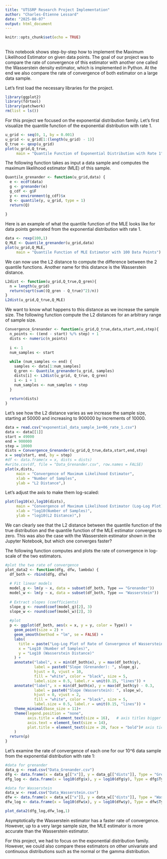 ```yaml
---
title: "UTSSRP Research Project Implementation"
author: "Charles-Étienne Lessard"
date: "2025-08-07"
output: html_document
---
```


```r
knitr::opts_chunk$set(echo = TRUE)
```

## 

This notebook shows step-by-step how to implement the Maximum Likelihood Estimator on given data points. The goal of our project was to compare the rate of convergence of this estimator with another one called the Wasserstein density estimator, which is implemented in Python. At the end we also compare the rate of convergence of both estimator on a large data sample.

Let's first load the necessary libraries for the project.

```r
library(ggplot2)
library(fdrtool)
library(patchwork)
rm(list = ls())

```

For this project we focused on the exponential distribution family. Let's first visualize the quantile function of the exponential distribution with rate 1.

```r
u_grid <- seq(0, 1, by = 0.001)
u_grid <- u_grid[1:(length(u_grid) - 1)]
Q_true <- qexp(u_grid)
plot(u_grid,Q_true,
     main = "Quantile Function of Exponential Distribution with Rate 1")


```

The following function takes as input a data sample and computes the maximum likelihood estimator (MLE) of this sample.

```r
Quantile_grenander <- function(u_grid,data) {
  e <- ecdf(data)
  g <- grenander(e)
  g_cdf <- g$F
  y <- environment(g_cdf)$x
  Q <- quantile(y, u_grid, type = 1)
  return(Q)
  
}
```

Here is an example of what the quantile function of the MLE looks like for data points generated from the exponential distribution with rate 1.

```r
data <- rexp(100,1)
Q_MLE <- Quantile_grenander(u_grid,data)
plot(u_grid,Q_MLE,
     main = "Quantile Function of MLE Estimator with 100 Data Points")


```

We can now use the L2 distance to compute the difference between the 2 quantile functions. Another name for this distance is the Wasserstein distance.

```r
L2dist <- function(u_grid,Q_true,Q_gren){
  n = length(u_grid)
  return(sqrt(sum((Q_gren - Q_true)^2)/n))
}
L2dist(u_grid,Q_true,Q_MLE)
```

We want to know what happens to this distance as we increase the sample size. The following function compute the L2 distances for an arbitrary range of sample size.

```r
Convergence_Grenander <- function(u_grid,Q_true,data,start,end,step){
  n_points <- ((end - start) %/% step) + 1
  dists <- numeric(n_points)
  
  i <- 1
  num_samples <- start
  
  while (num_samples <= end) {
    samples <- data[1:num_samples]
    Q_gren <- Quantile_grenander(u_grid, samples)
    dists[i] <- L2dist(u_grid, Q_true, Q_gren)
    i <- i + 1
    num_samples <- num_samples + step
  }
  
  return(dists)
}
```

Let's see how the L2 distance varies as we increase the sample size, starting at 50000 and increasing to 900000 by increments of 10000.

```r
data = read.csv("exponential_data_sample_1e+06_rate_1.csv")
data <- data[[1]]
start = 49000
end = 900000
step = 10000
dists = Convergence_Grenander(u_grid,Q_true,data,start,end,step)
x = seq(start, end, by = step)
#df <- data.frame(x = x, dists = dists)
#write.csv(df, file = "Data_Grenander.csv", row.names = FALSE)
plot(x,dists,
     main = "Convergence of Maximum Likelihood Estimator",
     xlab = "Number of Samples",
     ylab = "L2 Distance",)
```

Let's adjust the axis to make them log-scaled:

```r
plot(log10(x),log10(dists),
     main = "Convergence of Maximum Likelihood Estimator (Log-Log Plot)",
     xlab = "log10(Number of Samples)",
     ylab = "log10(L2 Distance)",)
```

We can clearly see that the L2 distance between the quantile function of the true distribution and the quantile function of the MLE estimator converges to zero. This was also the case with the Wasserstein estimator shown in the Jupyter Notebook, but which one converges faster?

The following function computes and plots the rate of convergence in log-scale of the two estimators.

```r
#plot the two rate of convergence
plot_data2 <- function(dfg, dfw, lambda) {
  df_both <- rbind(dfg, dfw)
  
  # Fit linear models
  model_g <- lm(y ~ x, data = subset(df_both, Type == "Grenander"))
  model_w <- lm(y ~ x, data = subset(df_both, Type == "Wasserstein"))
  
  # Extract slopes (coefficients)
  slope_g <- round(coef(model_g)[2], 3)
  slope_w <- round(coef(model_w)[2], 3)
  
  #plot
  p <- ggplot(df_both, aes(x = x, y = y, color = Type)) +
    geom_point(size = 2) +
    geom_smooth(method = "lm", se = FALSE) +
    labs(
      title = paste("Log-Log Plot of Rate of Convergence of Wasserstein and MLE Estimators for Exp(", lambda, ")", sep = ""),
      x = "Log10 (Number of Samples)",
      y = "Log10 (Wasserstein Distance)"
    ) +
    annotate("label", x = min(df_both$x), y = max(df_both$y), 
             label = paste0("Slope (Grenander): ", slope_g), 
             hjust = 0, vjust = 10, 
             fill = "white", color = "black", size = 5, 
             label.size = 0.5, label.r = unit(0.15, "lines")) +
    annotate("label", x = min(df_both$x), y = max(df_both$y) - 0.3, 
             label = paste0("Slope (Wasserstein): ", slope_w), 
             hjust = 0, vjust = 2, 
             fill = "white", color = "black", size = 5, 
             label.size = 0.5, label.r = unit(0.15, "lines")) +
    theme_minimal(base_size = 11)+
    theme(legend.position = "none",
          axis.title = element_text(size = 16),   # axis titles bigger
          axis.text = element_text(size = 14),
          plot.title = element_text(size = 20, face = "bold")# axis tick labels bigger
    )
  return(p)
}
```

Let's examine the rate of convergence of each one for our 10\^6 data sample from the exponential distribution with rate 1:

```r
#data for grenander
data_g <- read.csv("Data_Grenander.csv")
dfg <- data.frame(x = data_g[["x"]], y = data_g[["dists"]], Type = "Grenander")
dfg_log <- data.frame(x = log10(dfg$x), y = log10(dfg$y), Type = dfg$Type)

#data for Wasserstein
data_w <- read.csv("Data_Wasserstein.csv")
dfw <- data.frame(x = data_w[["x"]], y = data_w[["dists"]], Type = "Wasserstein")
dfw_log <- data.frame(x = log10(dfw$x), y = log10(dfw$y), Type = dfw$Type)

plot_data2(dfg_log,dfw_log,1)

```

Asymptotically the Wasserstein estimator has a faster rate of convergence. However, up to a very large sample size, the MLE estimator is more accurate than the Wasserstein estimator.

For this project, we had to focus on the exponential distribution family. However, we could also compare these estimators on other univariate and continuous distributions such as the normal or the gamma distribution.
